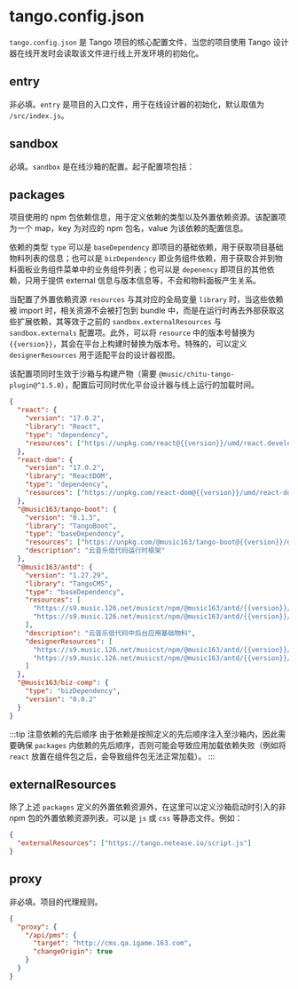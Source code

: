 # tango.config.json

`tango.config.json` 是 Tango 项目的核心配置文件，当您的项目使用 Tango 设计器在线开发时会读取该文件进行线上开发环境的初始化。

## entry

非必填。`entry` 是项目的入口文件，用于在线设计器的初始化，默认取值为 `/src/index.js`。

## sandbox

必填。`sandbox` 是在线沙箱的配置。起子配置项包括：

## packages

项目使用的 npm 包依赖信息，用于定义依赖的类型以及外置依赖资源。该配置项为一个 map，key 为对应的 npm 包名，value 为该依赖的配置信息。

依赖的类型 `type` 可以是 `baseDependency` 即项目的基础依赖，用于获取项目基础物料列表的信息；也可以是 `bizDependency` 即业务组件依赖，用于获取合并到物料面板业务组件菜单中的业务组件列表；也可以是 `depenency` 即项目的其他依赖，只用于提供 external 信息与版本信息等，不会和物料面板产生关系。

当配置了外置依赖资源 `resources` 与其对应的全局变量 `library` 时，当这些依赖被 import 时，相关资源不会被打包到 bundle 中，而是在运行时再去外部获取这些扩展依赖，其等效于之前的 `sandbox.externalResources` 与 `sandbox.externals` 配置项。此外，可以将 `resource` 中的版本号替换为 `{{version}}`，其会在平台上构建时替换为版本号。特殊的，可以定义 `designerResources` 用于适配平台的设计器视图。

该配置项同时生效于沙箱与构建产物（需要 `@music/chitu-tango-plugin@^1.5.0`），配置后可同时优化平台设计器与线上运行的加载时间。

```json
{
  "react": {
    "version": "17.0.2",
    "library": "React",
    "type": "dependency",
    "resources": ["https://unpkg.com/react@{{version}}/umd/react.development.js"]
  },
  "react-dom": {
    "version": "17.0.2",
    "library": "ReactDOM",
    "type": "dependency",
    "resources": ["https://unpkg.com/react-dom@{{version}}/umd/react-dom.development.js"]
  },
  "@music163/tango-boot": {
    "version": "0.1.3",
    "library": "TangoBoot",
    "type": "baseDependency",
    "resources": ["https://unpkg.com/@music163/tango-boot@{{version}}/dist/boot.js"],
    "description": "云音乐低代码运行时框架"
  },
  "@music163/antd": {
    "version": "1.27.29",
    "library": "TangoCMS",
    "type": "baseDependency",
    "resources": [
      "https://s9.music.126.net/musicst/npm/@music163/antd/{{version}}/umd/index.js",
      "https://s9.music.126.net/musicst/npm/@music163/antd/{{version}}/umd/index.css"
    ],
    "description": "云音乐低代码中后台应用基础物料",
    "designerResources": [
      "https://s9.music.126.net/musicst/npm/@music163/antd/{{version}}/umd/designer.js",
      "https://s9.music.126.net/musicst/npm/@music163/antd/{{version}}/umd/index.css"
    ]
  },
  "@music163/biz-comp": {
    "type": "bizDependency",
    "version": "0.0.2"
  }
}
```

:::tip 注意依赖的先后顺序
由于依赖是按照定义的先后顺序注入至沙箱内，因此需要确保 `packages` 内依赖的先后顺序，否则可能会导致应用加载依赖失败（例如将 `react` 放置在组件包之后，会导致组件包无法正常加载）。
:::

## externalResources

除了上述 `packages` 定义的外置依赖资源外，在这里可以定义沙箱启动时引入的非 npm 包的外置依赖资源列表，可以是 `js` 或 `css` 等静态文件。例如：

```json
{
  "externalResources": ["https://tango.netease.io/script.js"]
}
```

## proxy

非必填。项目的代理规则。

```json
{
  "proxy": {
    "/api/pms": {
      "target": "http://cms.qa.igame.163.com",
      "changeOrigin": true
    }
  }
}
```
